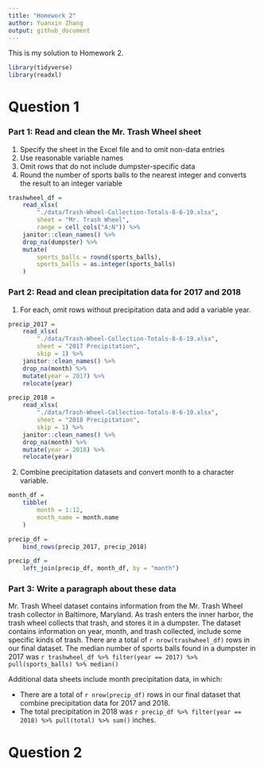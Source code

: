 ```yaml
---
title: "Homework 2"
author: Yuanxin Zhang
output: github_document
---
```


This is my solution to Homework 2.

```r
library(tidyverse)
library(readxl)
```

# Question 1
### Part 1: Read and clean the Mr. Trash Wheel sheet
(1) Specify the sheet in the Excel file and to omit non-data entries
(2) Use reasonable variable names
(3) Omit rows that do not include dumpster-specific data
(4) Round the number of sports balls to the nearest integer and converts the result to an integer variable
```r
trashwheel_df = 
	read_xlsx(
		"./data/Trash-Wheel-Collection-Totals-8-6-19.xlsx",
		sheet = "Mr. Trash Wheel",
		range = cell_cols("A:N")) %>% 
	janitor::clean_names() %>% 
	drop_na(dumpster) %>% 
	mutate(
		sports_balls = round(sports_balls),
		sports_balls = as.integer(sports_balls)
	)
```

### Part 2: Read and clean precipitation data for 2017 and 2018
(1) For each, omit rows without precipitation data and add a variable year.
```r
precip_2017 = 
	read_xlsx(
		"./data/Trash-Wheel-Collection-Totals-8-6-19.xlsx",
		sheet = "2017 Precipitation",
		skip = 1) %>% 
	janitor::clean_names() %>% 
	drop_na(month) %>% 
	mutate(year = 2017) %>% 
	relocate(year)

precip_2018 = 
	read_xlsx(
		"./data/Trash-Wheel-Collection-Totals-8-6-19.xlsx",
		sheet = "2018 Precipitation",
		skip = 1) %>% 
	janitor::clean_names() %>% 
	drop_na(month) %>% 
	mutate(year = 2018) %>% 
	relocate(year)
```

(2) Combine precipitation datasets and convert month to a character variable.
```r
month_df = 
	tibble(
		month = 1:12,
		month_name = month.name
	)

precip_df = 
	bind_rows(precip_2017, precip_2018)

precip_df =
	left_join(precip_df, month_df, by = "month")
```

### Part 3: Write a paragraph about these data
Mr. Trash Wheel dataset contains information from the Mr. Trash Wheel trash collector in Baltimore, Maryland. As trash enters the inner harbor, the trash wheel collects that trash, and stores it in a dumpster. The dataset contains information on year, month, and trash collected, include some specific kinds of trash. There are a total of `r nrow(trashwheel_df)` rows in our final dataset. The median number of sports balls found in a dumpster in 2017 was `r trashwheel_df %>% filter(year == 2017) %>% pull(sports_balls) %>% median()`

Additional data sheets include month precipitation data, in which:

* There are a total of `r nrow(precip_df)` rows in our final dataset that combine precipitation data for 2017 and 2018. 
* The total precipitation in 2018 was `r precip_df %>% filter(year == 2018) %>% pull(total) %>% sum()` inches.


# Question 2
